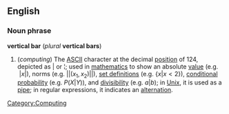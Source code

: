 ==English==
[[Category:Computing]]
===Noun phrase===
'''vertical bar''' (''plural'' '''vertical bars''')
#(''computing'') The [[ASCII]] character at the decimal [[position]] of 124, depicted as | or ¦; used in [[mathematics]] to show an absolute [[value]] (e.g. &nbsp;<math>|x|</math>), norms (e.g. <math>||(x_1,x_2)||</math>), [[set definitions]] (e.g. <math>\{x|x<2\}</math>), [[conditional probability]] (e.g. <math>P(X|Y)</math>), and [[divisibility]] (e.g. <math>a | b</math>); in [[Unix]], it is used as a [[pipe]]; in regular expressions, it indicates an [[alternation]].